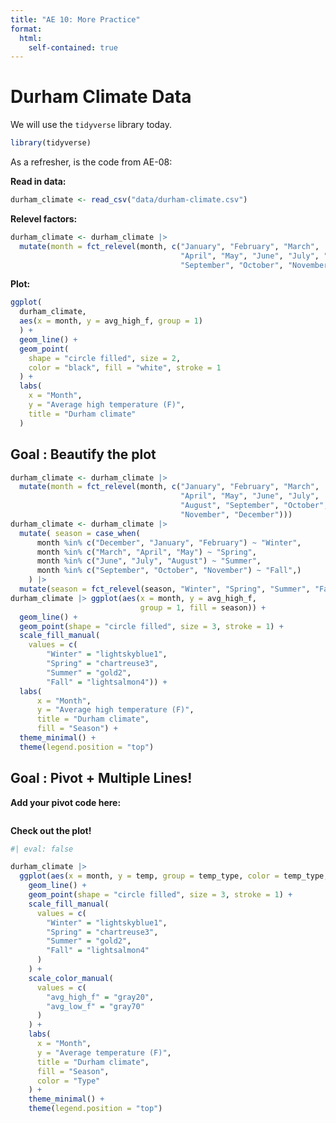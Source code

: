 ```yaml
---
title: "AE 10: More Practice"
format:
  html:
    self-contained: true
---
```


# Durham Climate Data

We will use the `tidyverse` library today.

```r
library(tidyverse)
```

As a refresher, is the code from AE-08:

**Read in data:**

```r
durham_climate <- read_csv("data/durham-climate.csv")
```

**Relevel factors:**

```r
durham_climate <- durham_climate |>
  mutate(month = fct_relevel(month, c("January", "February", "March",
                                      "April", "May", "June", "July", "August", 
                                      "September", "October", "November", "December")))
```

**Plot:**

```r
ggplot(
  durham_climate, 
  aes(x = month, y = avg_high_f, group = 1)
  ) +
  geom_line() +
  geom_point(
    shape = "circle filled", size = 2,
    color = "black", fill = "white", stroke = 1
  ) +
  labs(
    x = "Month",
    y = "Average high temperature (F)",
    title = "Durham climate"
  )
```

## Goal : Beautify the plot

```r
durham_climate <- durham_climate |>
  mutate(month = fct_relevel(month, c("January", "February", "March",
                                      "April", "May", "June", "July",
                                      "August", "September", "October",
                                      "November", "December")))
durham_climate <- durham_climate |>
  mutate( season = case_when(
      month %in% c("December", "January", "February") ~ "Winter",
      month %in% c("March", "April", "May") ~ "Spring",
      month %in% c("June", "July", "August") ~ "Summer",
      month %in% c("September", "October", "November") ~ "Fall",)
    ) |>
  mutate(season = fct_relevel(season, "Winter", "Spring", "Summer", "Fall"))
durham_climate |> ggplot(aes(x = month, y = avg_high_f,
                             group = 1, fill = season)) +
  geom_line() +
  geom_point(shape = "circle filled", size = 3, stroke = 1) +
  scale_fill_manual(
    values = c(
        "Winter" = "lightskyblue1",
        "Spring" = "chartreuse3",
        "Summer" = "gold2",
        "Fall" = "lightsalmon4")) +
  labs(
      x = "Month",
      y = "Average high temperature (F)",
      title = "Durham climate",
      fill = "Season") +
  theme_minimal() +
  theme(legend.position = "top")
```

## Goal : Pivot + Multiple Lines!

**Add your pivot code here:**

```r

```

**Check out the plot!**

```r
#| eval: false

durham_climate |>
  ggplot(aes(x = month, y = temp, group = temp_type, color = temp_type, fill = season)) +
    geom_line() +
    geom_point(shape = "circle filled", size = 3, stroke = 1) +
    scale_fill_manual(
      values = c(
        "Winter" = "lightskyblue1",
        "Spring" = "chartreuse3",
        "Summer" = "gold2",
        "Fall" = "lightsalmon4"
      )
    ) +
    scale_color_manual(
      values = c(
        "avg_high_f" = "gray20",
        "avg_low_f" = "gray70"
      )
    ) +
    labs(
      x = "Month",
      y = "Average temperature (F)",
      title = "Durham climate",
      fill = "Season",
      color = "Type"
    ) +
    theme_minimal() +
    theme(legend.position = "top")
```
